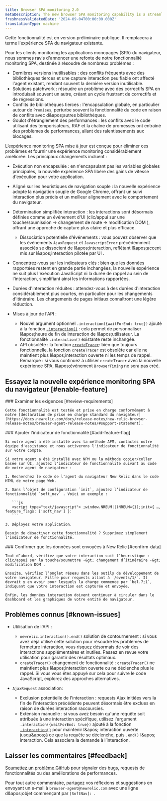 ```yaml
---
title: Browser SPA monitoring 2.0
metaDescription: The new browser SPA monitoring capability is a streamlined way to monitor your users' experience and app performance.
freshnessValidatedDate: '2024-09-04T00:00:00.000Z'
translationType: machine
---
```


<Callout variant="important">
  Cette fonctionnalité est en version préliminaire publique. Il remplacera à terme l'expérience SPA du navigateur existante.
</Callout>

Pour les clients monitoring les applications monopages (SPA) du navigateur, nous sommes ravis d'annoncer une refonte de notre fonctionnalité monitoring SPA, destinée à résoudre de nombreux problèmes :

* Dernières versions inutilisables : des conflits fréquents avec des bibliothèques tierces et une capture interaction peu fiable ont affecté l'agent existant, rendant souvent la dernière version inutilisable.
* Solutions patchwork : résoudre un problème avec des correctifs SPA en introduisait souvent un autre, créant un cycle frustrant de correctifs et de régressions.
* Conflits de bibliothèques tierces : l'encapsulation globale, en particulier autour de `Promises`, perturbe souvent la fonctionnalité du code en raison de conflits avec d&amp;apos;autres bibliothèques.
* Goulot d'étranglement des performances : les conflits avec le code utilisant des temporisateurs, RAF et la chaîne de promesses ont entraîné des problèmes de performances, allant des ralentissements aux blocages.

L’expérience monitoring SPA mise à jour est conçue pour éliminer ces problèmes et fournir une expérience monitoring considérablement améliorée. Les principaux changements incluent :

* Exécution non encapsulée : en n'encapsulant pas les variables globales principales, la nouvelle expérience SPA libère des gains de vitesse d'exécution pour votre application.

* Aligné sur les heuristiques de navigation souple : la nouvelle expérience adopte la navigation souple de Google Chrome, offrant un suivi interaction plus précis et un meilleur alignement avec le comportement du navigateur.

* Détermination simplifiée interaction : les interactions sont désormais définies comme un événement d'UI (clic/appui sur une touche/soumission -&gt; changement de route -&gt; modification DOM ), offrant une approche de capture plus claire et plus efficace.
  * Dissociation potentielle d'événements : vous pouvez observer que les événements `AjaxRequest` et `JavascriptError` précédemment associés se dissocient de l&amp;apos;interaction, reflétant l&amp;apos;accent mis sur l&amp;apos;interaction pilotée par UI .

* Concentrez-vous sur les indicateurs clés : bien que les données rapportées restent en grande partie inchangées, la nouvelle expérience ne suit plus l'exécution JavaScript ni la durée de rappel au sein de l'interaction, simplifiant ainsi les informations rapportées.

* Durées d'interaction réduites : attendez-vous à des durées d'interaction considérablement plus courtes, en particulier pour les changements d'itinéraire. Les chargements de pages initiaux connaîtront une légère réduction.

* Mises à jour de l'API :

  * Nouvel argument optionnel `.interaction({waitForEnd: true})` ajouté à la fonction [`.interaction()`](/docs/browser/new-relic-browser/browser-apis/interaction/) : cela permet de personnaliser l&amp;apos;heure de fin de interaction de l&amp;apos;utilisateur. La fonctionnalité `.interaction()` existante reste inchangée.
  * API obsolète : la fonction [`createTracer`](/docs/browser/new-relic-browser/browser-apis/createtracer/): bien que toujours fonctionnelle, la fonction `createTracer` est obsolète car elle ne maintient plus l&amp;apos;interaction ouverte ni les temps de rappel. Remarque : si vous continuez à utiliser `createTracer` avec la nouvelle expérience SPA, l&amp;apos;événement `BrowserTiming` ne sera pas créé.

## Essayez la nouvelle expérience monitoring SPA du navigateur [#enable-feature]

<Steps>
  <Step>
    ### Examiner les exigences [#review-requirements]

    Cette fonctionnalité est testée et prise en charge conformément à notre [déclaration de prise en charge standard du navigateur](https://docs.newrelic.com/docs/release-notes/new-relic-browser-release-notes/browser-agent-release-notes/#support-statement).
  </Step>

  <Step>
    ### Ajouter l'indicateur de fonctionnalité [#add-feature-flag]

    Si votre agent a été installé avec la méthode APM, contactez notre équipe d'assistance et nous activerons l'indicateur de fonctionnalité sur votre compte.

    Si votre agent a été installé avec NPM ou la méthode copier/coller basée sur UI, ajoutez l'indicateur de fonctionnalité suivant au code de votre agent de navigateur :

    1. Recherchez le code de l'agent du navigateur New Relic dans le code HTML de votre page Web.

    2. Dans l’objet de configuration `init`, ajoutez l’indicateur de fonctionnalité `soft_nav` . Voici un exemple :

       ```js
       <script type="text/javascript"> ;window.NREUM||(NREUM={});init={ …, feature_flags: ['soft_nav'] }:
       ```

    3. Déployez votre application.

    Besoin de désactiver cette fonctionnalité ? Supprimez simplement l'indicateur de fonctionnalité.
  </Step>

  <Step>
    ### Confirmer que les données sont envoyées à New Relic [#confirm-data]

    Tout d’abord, vérifiez que votre interaction suit l’heuristique : clic/appui sur la touche/soumettre -&gt; changement d’itinéraire -&gt; modification DOM .

    Ensuite, vérifiez l’onglet réseau dans les outils de développement de votre navigateur. Filtre pour requests allant à `/events/1/`. Il devrait y en avoir pour lesquels la charge commence par `bel.7;1`, indiquant que votre interaction est capturée et envoyée.

    Enfin, les données interaction doivent continuer à circuler dans le dashboard et les graphiques de votre entité de navigateur.
  </Step>
</Steps>

## Problèmes connus [#known-issues]

* Utilisation de l'API :

  * `newrelic.interaction().end()` solution de contournement : si vous avez déjà utilisé cette solution pour résoudre les problèmes de fermeture interaction, vous risquez désormais de voir des interactions supplémentaires et inutiles. Passez en revue votre utilisation pour garantir des résultats optimaux.
  * `createTracer()` changement de fonctionnalité : `createTracer()` ne maintient plus l&amp;apos;interaction ouverte ou ne déclenche plus le rappel. Si vous vous êtes appuyé sur cela pour suivre le code JavaScript, explorez des approches alternatives.

* `AjaxRequest` association:

  * Exclusion potentielle de l'interaction : requests Ajax initiées vers la fin de l'interaction précédente peuvent désormais être exclues en raison de durées interaction raccourcies.
  * Extension manuelle : si vous avez besoin qu'une requête soit attribuée à une interaction spécifique, utilisez l'argument `.interaction({waitForEnd: true})` ajouté à la fonction [`.interaction()`](/docs/browser/new-relic-browser/browser-apis/interaction/) pour maintenir l&amp;apos; interaction ouverte jusqu&amp;apos;à ce que la requête se déclenche, puis `.end()` l&amp;apos; interaction. Cela associera la demande à l’interaction.

## Laisser les commentaires [#feedback]

[Soumettez un problème GitHub](https://github.com/newrelic/newrelic-browser-agent/issues) pour signaler des bugs, requests de fonctionnalités ou des améliorations de performances.

Pour tout autre commentaire, partagez vos réflexions et suggestions en envoyant un e-mail à `browser-agent@newrelic.com` avec une ligne d&amp;apos;objet commençant par `[SoftNav]: `.